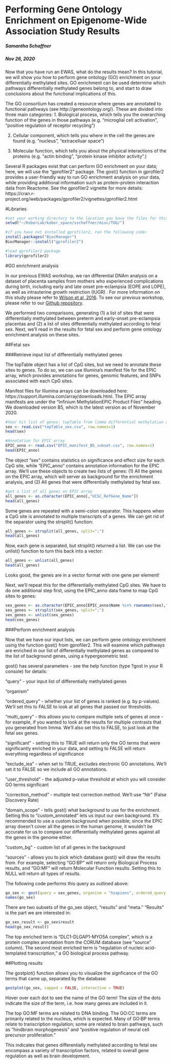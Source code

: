 Performing Gene Ontology Enrichment on Epigenome-Wide Association Study Results
================================

##### Samantha Schaffner
##### Nov 26, 2020

Now that you have run an EWAS, what do the results mean? In this tutorial, we will show you how to perform gene ontology (GO) enrichment on your differentially methylated sites. GO enrichment can be used determine which pathways differentially methylated genes belong to, and start to draw conclusions about the functional implications of this.

The GO consortium has created a resource where genes are annotated to functional pathways (see http://geneontology.org/). These are divided into three main categories: 
1. Biological process, which tells you the overarching function of the genes in those pathways (e.g. "microglial cell activation", "positive regulation of receptor recycling")

2. Cellular component, which tells you where in the cell the genes are found (e.g. "nucleus", "extracelluar space")

3. Molecular function, which tells you about the physical interactions of the proteins (e.g. "actin binding", "protein kinase inhibitor activity".)

Several R packages exist that can perform GO enrichment on your data; here, we will use the "gprofiler2" package. The gost() function in gprofiler2 provides a user-friendly way to run GO enrichment analysis on your data, while providing additional information such as protein-protein interaction data from Reactome. See the gprofiler2 vignette for more details: https://cran.r-project.org/web/packages/gprofiler2/vignettes/gprofiler2.html 

#Libraries
```r
#set your working directory to the location you have the files for this workshop stored:
setwd("~/KoborLab/kobor_space/sschaffner/misc/TOG/")

#if you have not installed gprofiler2, run the following code:
install.packages("BiocManager")
BiocManager::install("gprofiler2")

#load gprofiler2 package
library(gprofiler2)
```

#GO enrichment analysis

In our previous EWAS workshop, we ran differential DNAm analysis on a dataset of placenta samples from mothers who experienced complications during birth, including early and late onset pre-eclampsia (EOPE and LOPE), as well as intrauterine growth
restriction (IUGR) . For more information on this study please refer to
[Wilson et al, 2016](https://doi-org.ezproxy.library.ubc.ca/10.1093/hmg/ddx391). To see our previous workshop, please refer to our [Github repository](https://github.com/BCCHR-trainee-omics-group/StudyGroup/tree/master/workshops/2020-10-29_intro_to_ewas).

We performed two comparisons, generating (1) a list of sites that were differentially methylated between preterm and early-onset pre-eclampsia placentas and (2) a list of sites differentially methylated according to fetal sex. Next, we'll read in the results for fetal sex and perform gene ontology enrichment analysis on these sites.

##Fetal sex

###Retrieve input list of differentially methylated genes

The topTable object has a list of CpG sites, but we need to annotate these sites to genes. To do so, we can use Illumina's manifest file for the EPIC array, which provides annotations for genes, genomic features, and SNPs associated with each CpG sites. 

Manifest files for Illumina arrays can be downloaded here: https://support.illumina.com/array/downloads.html. The EPIC array manifests are under the "Infinium MethylationEPIC Product Files" heading. We downloaded version B5, which is the latest version as of November 2020.

```r
#Your hit list of genes: topTable from limma differential methylation analysis
sex <- read.csv("topTable_sex.csv", row.names=1)
head(sex)

#Annotation for EPIC array
EPIC_anno <- read.csv("EPIC_manifest_B5_subset.csv", row.names=1)
head(EPIC_anno)
```

The object "sex" contains statistics on significance and effect size for each CpG site, while "EPIC_anno" contains annotation information for the EPIC array. We'll use these objects to create two lists of genes: (1) All the genes on the EPIC array, which will server as background for the enrichment analysis, and (2) All genes that were differentially methylated by fetal sex.

```r
#get a list of all genes on EPIC array
all_genes <- as.character(EPIC_anno[,"UCSC_RefGene_Name"])
head(all_genes)
```

Some genes are repeated with a semi-colon separator. This happens when a CpG site is annotated to multiple transcripts of a genes. We can get rid of the separator using the strsplit() function:

```r
all_genes <- strsplit(all_genes, split=";")
head(all_genes)
```

Now, each gene is separated, but strsplit() returned a list. We can use the unlist() function to turn this back into a vector:

```r
all_genes <- unlist(all_genes)
head(all_genes)
```

Looks good, the genes are in a vector format with one gene per element!

Next, we'll repeat this for the differentially methylated CpG sites. We have to do one additional step first, using the EPIC_anno data frame to map CpG sites to genes:
```r
sex_genes <- as.character(EPIC_anno[EPIC_anno$Name %in% rownames(sex),"UCSC_RefGene_Name"])
sex_genes <- strsplit(sex_genes, split=";")
sex_genes <- unlist(sex_genes)
head(sex_genes)
```

###Perform enrichment analysis

Now that we have our input lists, we can perform gene ontology enrichment using the function gost() from gprofiler2. This will examine which pathways are enriched in our list of differentially methylated genes as compared to the list of background genes, using a hypergeometric test.

gost() has several parameters - see the help function (type ?gost in your R console) for details:

"query" - your input list of differentially methylated genes

"organism" 

"ordered_query" - whether your list of genes is ranked (e.g. by p-values). We'll set this to FALSE to look at all genes that passed our thresholds.

"multi_query" - this allows you to compare multiple sets of genes at once - for example, if you wanted to look at the results for multiple contrasts that you generated from limma. We'll also set this to FALSE, to just look at the fetal sex genes.

"significant" - setting this to TRUE will return only the GO terms that were significantly enriched in your data, and setting to FALSE will return everything regardless of significance

"exclude_iea" - when set to TRUE, excludes electronic GO annotations. We'll set it to FALSE so we include all GO annotations.

"user_threshold" - the adjusted p-value threshold at which you will consider GO terms significant

"correction_method" - multiple test correction method. We'll use "fdr" (False Discovery Rate)

"domain_scope" - tells gost() what background to use for the enrichment. Setting this to "custom_annotated" lets us input our own background. It's recommended to use a custom background when possible; since the EPIC array doesn't cover all the genes in the human genome, it wouldn't be accurate for us to compare our differentially methylated genes against all the genes in the genome either.

"custom_bg" - custom list of all genes in the background

"sources" - allows you to pick which database gost() will draw the results from. For example, selecting "GO:BP" will return only Biological Process results, and "GO:MF" will return Molecular Function results. Setting this to NULL will return all types of results.

The following code performs this query as outlined above:

```r
go_sex <- gost(query = sex_genes, organism = "hsapiens", ordered_query = FALSE, multi_query = FALSE, significant = TRUE, exclude_iea = FALSE, user_threshold = 0.05, correction_method = "fdr", domain_scope = "custom_annotated", custom_bg=all_genes, sources = NULL)
names(go_sex)
```

There are two subsets of the go_sex object, "results" and "meta." "Results" is the part we are interested in:

```r
go_sex_result <- go_sex$result
head(go_sex_result)
```

The top enriched term is "DLC1-DLGAP1-MYO5A complex", which is a protein complex annotation from the CORUM database (see "source" column). The second most enriched term is "regulation of nucleic acid-templated transcription," a GO biological process pathway.


##Plotting results

The gostplot() function allows you to visualize the signficance of the GO terms that came up, separated by the database:

```r
gostplot(go_sex, capped = FALSE, interactive = TRUE)
```

Hover over each dot to see the name of the GO term! The size of the dots indicate the size of the term, i.e. how many genes are included in it.

The top GO:MF terms are related to DNA binding. The GO:CC terms are primarily related to the nucleus, which is expected. Many of GO:BP terms relate to transcription regulation; some are related to brain pathways, such as "hindbrain morphogenesis" and "positive regulation of neural cell precursor proliferation."

This indicates that genes differentially methylated according to fetal sex encompass a variety of transcription factors, related to overall gene regulation as well as brain development.